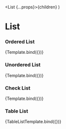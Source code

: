 
  <List {...props}>{children}</List>
)


<Meta title="Components/List" component={List} />

# List

### Ordered List

<Canvas>
  <Story
    name="Ordered-list"
    args={{
      listType: 'ordered',
      children: ['First', 'Second', 'Third', 'Fourth'],
    }}
  >
    {Template.bind({})}
  </Story>
</Canvas>

### Unordered List

<Canvas>
  <Story
    name="Unordered-list"
    args={{
      listType: 'unordered',
      children: ['First', 'Second', 'Third', 'Fourth'],
    }}
  >
    {Template.bind({})}
  </Story>
</Canvas>

### Check List

<Canvas>
  <Story
    name="Check-list"
    args={{
      listType: 'check',
      children: ['First', 'Second', 'Third', 'Fourth'],
    }}
  >
    {Template.bind({})}
  </Story>
</Canvas>

### Table List

<Canvas>
  <Story
    name="Table-list"
    args={{
      listType: 'table',
      tableCaption: 'Table List',
      tableData: [
        { title: 'First', definition: ['Value 1', 'Value 2'] },
        { title: 'Second', definition: ['Value 1', 'Value 2'] },
        { title: 'Third', definition: ['Value 1', 'Value 2'] },
      ],
    }}
  >
    {TableListTemplate.bind({})}
  </Story>
</Canvas>
